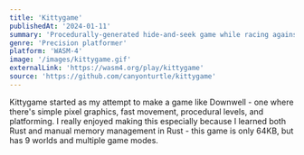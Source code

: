 ```yaml
---
title: 'Kittygame'
publishedAt: '2024-01-11'
summary: 'Procedurally-generated hide-and-seek game while racing against the clock to find all the kitties!'
genre: 'Precision platformer'
platform: 'WASM-4'
image: '/images/kittygame.gif'
externalLink: 'https://wasm4.org/play/kittygame'
source: 'https://github.com/canyonturtle/kittygame'
---
```


Kittygame started as my attempt to make a game like Downwell - one where there's simple pixel graphics, fast movement, procedural levels, and platforming. I really enjoyed making this especially because I learned both Rust and manual memory management in Rust - this game is only 64KB, but has 9 worlds and multiple game modes.